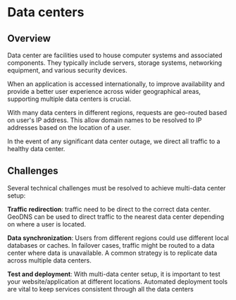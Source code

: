 # Data centers

## Overview

Data center are facilities used to house computer systems and associated components. They typically include servers, storage systems, networking equipment, and various security devices.

When an application is accessed internationally, to improve availability and provide a better user experience across wider geographical areas, supporting multiple data centers is crucial.

With many data centers in different regions, requests are geo-routed based on user's IP address. This allow domain names to be resolved to IP addresses based on the location of a user.

In the event of any significant data center outage, we direct all traffic to a healthy data center.


## Challenges

Several technical challenges must be resolved to achieve multi-data center setup:

**Traffic redirection**: traffic need to be direct to the correct data center. GeoDNS can be used to direct traffic to the nearest data center depending on where a user is located.

**Data synchronization**: Users from different regions could use different local databases or caches. In failover cases, traffic might be routed to a data center where data is unavailable. A common strategy is to replicate data across multiple data centers.

**Test and deployment**: With multi-data center setup, it is important to test your website/application at different locations. Automated deployment tools are vital to keep services consistent through all the data centers